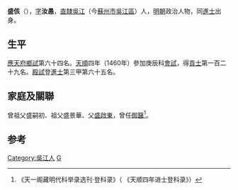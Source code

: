 '''盛侅'''（{{bd|1429年||？|catIdx=S盛}}），[[表字|字]]'''汝愚'''，[[南直隸|直隸]][[吳江|吳江]]（今[[蘇州市|蘇州市]][[吳江區|吳江區]]）人，[[明朝|明朝]]政治人物，同[[進士|進士]]出身。

==生平==
[[應天府|應天府]][[鄉試|鄉試]]第六十四名。[[天順_(明朝)|天順]]四年（1460年）參加庚辰科[[會試|會試]]，得[[貢士|貢士]]第一百二十九名。[[殿試|殿試]]登[[進士|進士]]第三甲第六十五名。

==家庭及關聯==
曾祖父盛嗣初、祖父盛景華、父[[盛寅|盛啟東]]，曾任[[御醫|御醫]]<ref>《天一阁藏明代科举录选刊·登科录》（ 《天顺四年进士登科录》）</ref>。

==参考==
{{reflist}}

{{天順四年庚辰科殿試金榜}}
{{DEFAULTSORT:Zhan詹}}

[[Category:吳江人|Category:吳江人]]
[[Category:盛姓|G]]
